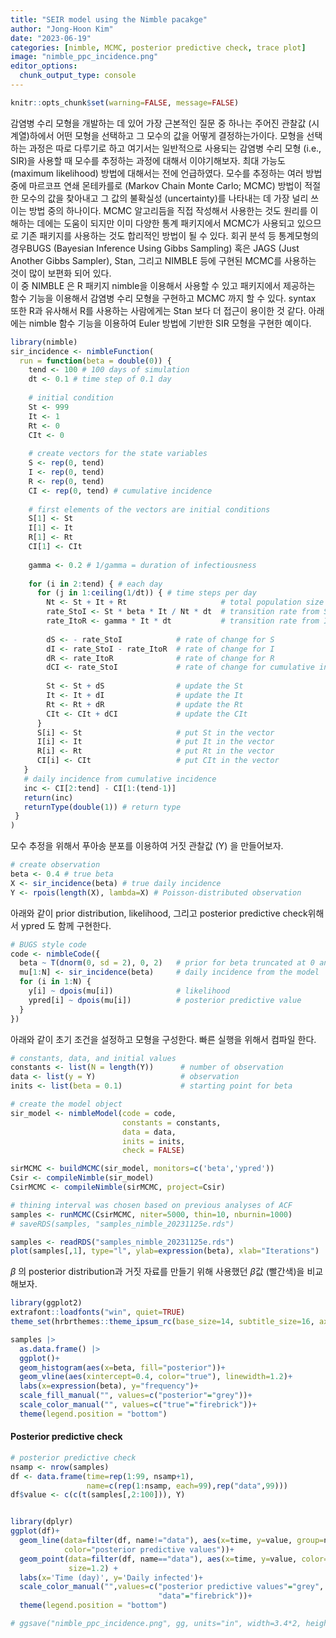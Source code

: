 ```yaml
---
title: "SEIR model using the Nimble pacakge"
author: "Jong-Hoon Kim"
date: "2023-06-19"
categories: [nimble, MCMC, posterior predictive check, trace plot]
image: "nimble_ppc_incidence.png"
editor_options: 
  chunk_output_type: console
---
```


```r
knitr::opts_chunk$set(warning=FALSE, message=FALSE) 
```

감염병 수리 모형을 개발하는 데 있어 가장 근본적인 질문 중 하나는 주어진 관찰값 (시계열)하에서 어떤 모형을 선택하고 그 모수의 값을 어떻게 결정하는가이다. 모형을 선택하는 과정은 따로 다루기로 하고 여기서는 일반적으로 사용되는 감염병 수리 모형 (i.e., SIR)을 사용할 때 모수를 추정하는 과정에 대해서 이야기해보자. 최대 가능도 (maximum likelihood) 방법에 대해서는 전에 언급하였다. 
모수를 추정하는 여러 방법 중에 마르코프 연쇄 몬테카를로 (Markov Chain Monte Carlo; MCMC) 방법이 적절한 모수의 값을 찾아내고 그 값의 불확실성 (uncertainty)를 나타내는 데 가장 널리 쓰이는 방법 중의 하나이다. MCMC 알고리듬을 직접 작성해서 사용한는 것도 원리를 이해하는 데에는 도움이 되지만 이미 다양한 통계 패키지에서 MCMC가 사용되고 있으므로 기존 패키지를 사용하는 것도 합리적인 방법이 될 수 있다. 회귀 분석 등 통계모형의 경우BUGS (Bayesian Inference Using Gibbs Sampling) 혹은 JAGS (Just Another Gibbs Sampler), Stan, 그리고 NIMBLE 등에 구현된 MCMC를 사용하는 것이 많이 보편화 되어 있다.  
이 중 NIMBLE 은 R 패키지 nimble을 이용해서 사용할 수 있고 패키지에서 제공하는 함수 기능을 이용해서 감염병 수리 모형을 구현하고 MCMC 까지 할 수 있다. syntax 또한 R과 유사해서 R를 사용하는 사람에게는 Stan 보다 더 접근이 용이한 것 같다. 아래에는 nimble 함수 기능을 이용하여 Euler 방법에 기반한 SIR 모형을 구현한 예이다.    

```r
library(nimble)
sir_incidence <- nimbleFunction(
  run = function(beta = double(0)) {
    tend <- 100 # 100 days of simulation
    dt <- 0.1 # time step of 0.1 day
    
    # initial condition
    St <- 999 
    It <- 1
    Rt <- 0
    CIt <- 0
    
    # create vectors for the state variables
    S <- rep(0, tend)
    I <- rep(0, tend)
    R <- rep(0, tend) 
    CI <- rep(0, tend) # cumulative incidence
    
    # first elements of the vectors are initial conditions
    S[1] <- St
    I[1] <- It
    R[1] <- Rt
    CI[1] <- CIt
  
    gamma <- 0.2 # 1/gamma = duration of infectiousness
    
    for (i in 2:tend) { # each day
      for (j in 1:ceiling(1/dt)) { # time steps per day
        Nt <- St + It + Rt                     # total population size
        rate_StoI <- St * beta * It / Nt * dt  # transition rate from S to I
        rate_ItoR <- gamma * It * dt           # transition rate from I to R
  
        dS <- - rate_StoI            # rate of change for S
        dI <- rate_StoI - rate_ItoR  # rate of change for I
        dR <- rate_ItoR              # rate of change for R
        dCI <- rate_StoI             # rate of change for cumulative incidence
      
        St <- St + dS                # update the St
        It <- It + dI                # update the It 
        Rt <- Rt + dR                # update the Rt
        CIt <- CIt + dCI             # update the CIt
      }
      S[i] <- St                     # put St in the vector 
      I[i] <- It                     # put It in the vector 
      R[i] <- Rt                     # put Rt in the vector 
      CI[i] <- CIt                   # put CIt in the vector 
   }
   # daily incidence from cumulative incidence
   inc <- CI[2:tend] - CI[1:(tend-1)] 
   return(inc) 
   returnType(double(1)) # return type
 }
)
```

모수 추정을 위해서 푸아송 분포를 이용하여 거짓 관찰값 (Y) 을 만들어보자.

```r
# create observation
beta <- 0.4 # true beta
X <- sir_incidence(beta) # true daily incidence
Y <- rpois(length(X), lambda=X) # Poisson-distributed observation
```

아래와 같이 prior distribution,  likelihood, 그리고 posterior predictive check위해서 ypred 도 함께 구현한다. 

```r
# BUGS style code
code <- nimbleCode({
  beta ~ T(dnorm(0, sd = 2), 0, 2) 	 # prior for beta truncated at 0 and 2
  mu[1:N] <- sir_incidence(beta)     # daily incidence from the model
  for (i in 1:N) {
    y[i] ~ dpois(mu[i])              # likelihood
    ypred[i] ~ dpois(mu[i])          # posterior predictive value
  }
})
```

아래와 같이 초기 조건을 설정하고 모형을 구성한다.  빠른 실행을 위해서 컴파일 한다.
```r
# constants, data, and initial values
constants <- list(N = length(Y))      # number of observation
data <- list(y = Y)                   # observation
inits <- list(beta = 0.1)             # starting point for beta  

# create the model object
sir_model <- nimbleModel(code = code,
                         constants = constants,
                         data = data,
                         inits = inits,
                         check = FALSE)

sirMCMC <- buildMCMC(sir_model, monitors=c('beta','ypred'))
Csir <- compileNimble(sir_model)
CsirMCMC <- compileNimble(sirMCMC, project=Csir)

# thining interval was chosen based on previous analyses of ACF
samples <- runMCMC(CsirMCMC, niter=5000, thin=10, nburnin=1000)
# saveRDS(samples, "samples_nimble_20231125e.rds")

```


```r
samples <- readRDS("samples_nimble_20231125e.rds")
plot(samples[,1], type="l", ylab=expression(beta), xlab="Iterations")
```

$\beta$ 의 posterior distribution과 거짓 자료를 만들기 위해 사용했던 $\beta$값 (빨간색)을 비교해보자. 

```r
library(ggplot2)
extrafont::loadfonts("win", quiet=TRUE)
theme_set(hrbrthemes::theme_ipsum_rc(base_size=14, subtitle_size=16, axis_title_size=12))

samples |> 
  as.data.frame() |> 
  ggplot()+
  geom_histogram(aes(x=beta, fill="posterior"))+
  geom_vline(aes(xintercept=0.4, color="true"), linewidth=1.2)+
  labs(x=expression(beta), y="frequency")+
  scale_fill_manual("", values=c("posterior"="grey"))+
  scale_color_manual("", values=c("true"="firebrick"))+
  theme(legend.position = "bottom")
```

#### Posterior predictive check

```r
# posterior predictive check
nsamp <- nrow(samples)
df <- data.frame(time=rep(1:99, nsamp+1), 
                 name=c(rep(1:nsamp, each=99),rep("data",99)))
df$value <- c(c(t(samples[,2:100])), Y)


library(dplyr)
ggplot(df)+
  geom_line(data=filter(df, name!="data"), aes(x=time, y=value, group=name,
            color="posterior predictive values"))+
  geom_point(data=filter(df, name=="data"), aes(x=time, y=value, color="data"),
             size=1.2) +
  labs(x='Time (day)', y='Daily infected')+
  scale_color_manual("",values=c("posterior predictive values"="grey",
                                 "data"="firebrick"))+
  theme(legend.position = "bottom")

# ggsave("nimble_ppc_incidence.png", gg, units="in", width=3.4*2, height=2.7*2)
```


